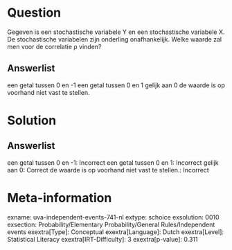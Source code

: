 Question
========

Gegeven is een stochastische variabele Y en een stochastische variabele
X. De stochastische variabelen zijn onderling onafhankelijk. Welke
waarde zal men voor de correlatie ρ vinden?

Answerlist
----------

een getal tussen 0 en -1
een getal tussen 0 en 1
gelijk aan 0
de waarde is op voorhand niet vast te stellen.

Solution
========

Answerlist
----------

een getal tussen 0 en -1: Incorrect
een getal tussen 0 en 1: Incorrect
gelijk aan 0: Correct
de waarde is op voorhand niet vast te stellen.: Incorrect

Meta-information
================
exname: uva-independent-events-741-nl
extype: schoice
exsolution: 0010
exsection: Probability/Elementary Probability/General Rules/Independent events
exextra[Type]: Conceptual
exextra[Language]: Dutch
exextra[Level]: Statistical Literacy
exextra[IRT-Difficulty]: 3
exextra[p-value]: 0.311
